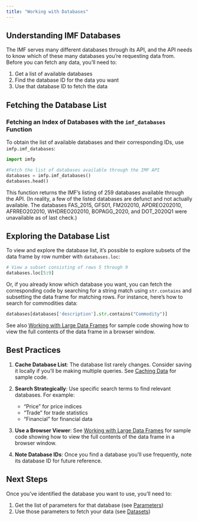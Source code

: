 ---
title: "Working with Databases"
---

## Understanding IMF Databases

The IMF serves many different databases through its API, and the API needs to know which of these many databases you're requesting data from. Before you can fetch any data, you'll need to:

1. Get a list of available databases
2. Find the database ID for the data you want
3. Use that database ID to fetch the data

## Fetching the Database List

### Fetching an Index of Databases with the `imf_databases` Function

To obtain the list of available databases and their corresponding IDs, use `imfp.imf_databases`:

``` {python}
import imfp

#Fetch the list of databases available through the IMF API
databases = imfp.imf_databases()
databases.head()
```


This function returns the IMF’s listing of 259 databases available through the API. (In reality, a few of the listed databases are defunct and not actually available. The databases FAS_2015, GFS01, FM202010, APDREO202010, AFRREO202010, WHDREO202010, BOPAGG_2020, and DOT_2020Q1 were unavailable as of last check.)

## Exploring the Database List

To view and explore the database list, it’s possible to explore subsets of the data frame by row number with `databases.loc`:

``` {python}
# View a subset consisting of rows 5 through 9
databases.loc[5:9]
```


Or, if you already know which database you want, you can fetch the corresponding code by searching for a string match using `str.contains` and subsetting the data frame for matching rows. For instance, here’s how to search for commodities data:

``` {python}
databases[databases['description'].str.contains("Commodity")]
```

See also [Working with Large Data Frames](usage.qmd#working-with-large-data-frames) for sample code showing how to view the full contents of the data frame in a browser window. 

## Best Practices

1. **Cache Database List**: The database list rarely changes. Consider saving it locally if you'll be making multiple queries. See [Caching Data](usage.qmd#caching-data) for sample code.

2. **Search Strategically**: Use specific search terms to find relevant databases. For example:
   - "Price" for price indices
   - "Trade" for trade statistics
   - "Financial" for financial data

3. **Use a Browser Viewer**: See [Working with Large Data Frames](usage.qmd#working-with-large-data-frames) for sample code showing how to view the full contents of the data frame in a browser window.

4. **Note Database IDs**: Once you find a database you'll use frequently, note its database ID for future reference.

## Next Steps

Once you've identified the database you want to use, you'll need to:

1. Get the list of parameters for that database (see [Parameters](parameters.qmd))
2. Use those parameters to fetch your data (see [Datasets](datasets.qmd))
